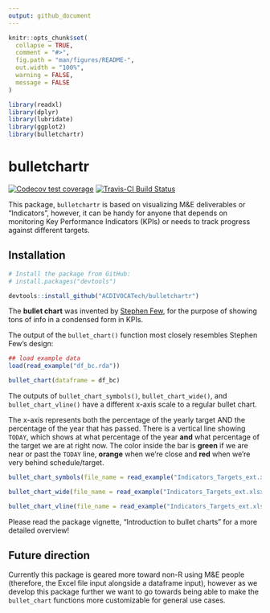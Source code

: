 ```yaml
---
output: github_document
---
```


<!-- README.md is generated from README.Rmd. Please edit that file -->

```r
knitr::opts_chunk$set(
  collapse = TRUE,
  comment = "#>",
  fig.path = "man/figures/README-",
  out.width = "100%",
  warning = FALSE,
  message = FALSE
)
```

```r
library(readxl)
library(dplyr)
library(lubridate)
library(ggplot2)
library(bulletchartr)
```

# bulletchartr

<!-- badges: start -->
  [![Codecov test coverage](https://codecov.io/gh/ACDIVOCATech/bulletchartr/branch/master/graph/badge.svg)](https://codecov.io/gh/ACDIVOCATech/bulletchartr?branch=master)
  [![Travis-CI Build Status](https://travis-ci.org/ACDIVOCATech/bulletchartr.svg?branch=master)](https://travis-ci.org/ACDIVOCATech/bulletchartr)
<!-- badges: end -->

This package, `bulletchartr` is based on visualizing M&E deliverables or "Indicators", however, it can be handy for anyone that depends on monitoring Key Performance Indicators (KPIs) or needs to track progress against different targets.

## Installation

```r
# Install the package from GitHub:
# install.packages("devtools")

devtools::install_github("ACDIVOCATech/bulletchartr")
```

The __bullet chart__ was invented by [Stephen Few](https://www.perceptualedge.com/articles/misc/Bullet_Graph_Design_Spec.pIndicatorData), for the purpose of showing tons of info in a condensed form in KPIs.

The output of the `bullet_chart()` function most closely resembles Stephen Few's design: 

```r
## load example data
load(read_example("df_bc.rda"))

bullet_chart(dataframe = df_bc)
```

The outputs of `bullet_chart_symbols()`, `bullet_chart_wide()`, and `bullet_chart_vline()` have a different x-axis scale to a regular bullet chart. 

The x-axis represents both the percentage of the yearly target AND the percentage of the year that has passed. There is a vertical line showing `TODAY`, which shows at what percentage of the year __and__ what percentage of the target we are at right now. 
The color inside the bar is __green__ if we are near or past the `TODAY` line, __orange__ when we’re close and __red__ when we're very behind schedule/target.

```r
bullet_chart_symbols(file_name = read_example("Indicators_Targets_ext.xlsx"))
```

```r
bullet_chart_wide(file_name = read_example("Indicators_Targets_ext.xlsx"))
```

```r
bullet_chart_vline(file_name = read_example("Indicators_Targets_ext.xlsx"))
```

Please read the package vignette, "Introduction to bullet charts" for a more detailed overview!

## Future direction

Currently this package is geared more toward non-R using M&E people (therefore, the Excel file input alongside a dataframe input), however as we develop this package further we want to go towards being able to make the `bullet_chart` functions more customizable for general use cases. 
